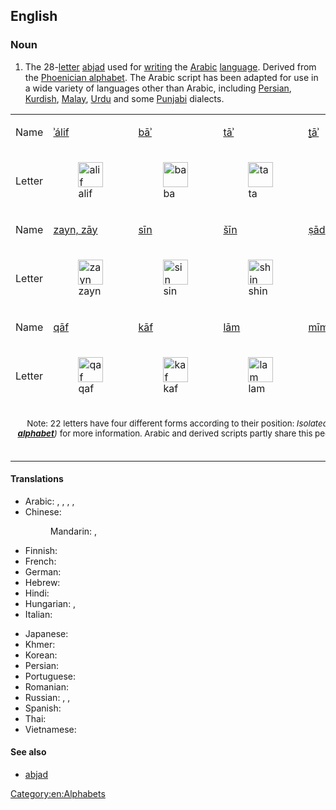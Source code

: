 ==English==
{{wikipedia|Arabic script}}

===Noun===
{{en-noun}}

# The 28-[[letter]] [[abjad]] used for [[writing]] the [[Arabic]] [[language]]. Derived from the [[Phoenician alphabet]]. The Arabic script has been adapted for use in a wide variety of languages other than Arabic, including [[Persian]], [[Kurdish]], [[Malay]], [[Urdu]] and some [[Punjabi]] dialects.

{| align="center" border="1" cellpadding="2" cellspacing="0"
| bgcolor="#bfcfdf" | Name
| bgcolor="#bfcfdf" | [[ا|ʾálif]]
| bgcolor="#bfcfdf" | [[ب|bāʾ]]
| bgcolor="#bfcfdf" | [[ت|tāʾ]]
| bgcolor="#bfcfdf" | [[ث|ṯāʾ]]
| bgcolor="#bfcfdf" | [[ج|jīm]]
| bgcolor="#bfcfdf" | [[ح|ḥāʾ]]
| bgcolor="#bfcfdf" | [[خ|xāʾ]]
| bgcolor="#bfcfdf" | [[د|dāl]]
| bgcolor="#bfcfdf" | [[ذ|ḏāl]]
| bgcolor="#bfcfdf" | [[ر|rāʾ]]
|- valign="top"
| bgcolor="#bfcfdf" | Letter
| [[File:1alif.PNG|40px|alif]]
| [[File:1ba.PNG|40px|ba]]
| [[File:1ta.PNG|40px|ta]]
| [[File:1tha.PNG|40px|tha]]
| [[File:1jim.PNG|40px|jim]]
| [[File:1ha.PNG|40px|ha]]
| [[File:1kha.PNG|40px|kha]]
| [[File:1dal.PNG|40px|dal]]
| [[File:1dhal.PNG|40px|dhal]]
| [[File:1ra.PNG|40px|ra]]
|-
| bgcolor="#bfcfdf" | Name
| bgcolor="#bfcfdf" | [[ز|zayn, zāy]]
| bgcolor="#bfcfdf" | [[س|sīn]]
| bgcolor="#bfcfdf" | [[ش|šīn]]
| bgcolor="#bfcfdf" | [[ص|ṣād]]
| bgcolor="#bfcfdf" | [[ض|ḍād]]
| bgcolor="#bfcfdf" | [[ط|ṭāʾ]]
| bgcolor="#bfcfdf" | [[ظ|ẓāʾ]]
| bgcolor="#bfcfdf" | [[ع|ʿayn]]
| bgcolor="#bfcfdf" | [[غ|ġayn]]
| bgcolor="#bfcfdf" | [[ف|fāʾ]]
|- valign="top"
| bgcolor="#bfcfdf" | Letter
| [[File:1zayn.PNG|40px|zayn]]
| [[File:1sin.PNG|40px|sin]]
| [[File:1shin.PNG|40px|shin]]
| [[File:1Sad.PNG|40px|Sad]]
| [[File:1Dad.PNG|40px|Dhad]]
| [[File:1Taa.PNG|40px|Ta]]
| [[File:1Za.PNG|40px|Za]]
| [[File:1ayn.PNG|40px|ayn]]
| [[File:1ghayn.PNG|40px|ghayn]]
| [[File:1fa.PNG|40px|fa]]
|-
| bgcolor="#bfcfdf" | Name
| bgcolor="#bfcfdf" | [[ق|qāf]]
| bgcolor="#bfcfdf" | [[ك|kāf]]
| bgcolor="#bfcfdf" | [[ل|lām]]
| bgcolor="#bfcfdf" | [[م|mīm]]
| bgcolor="#bfcfdf" | [[ن|nūn]]
| bgcolor="#bfcfdf" | [[ه|hāʾ]]
| bgcolor="#bfcfdf" | [[و|wāw]]
| bgcolor="#bfcfdf" | [[ى|yāʾ]]
| bgcolor="#bfcfdf" | &nbsp;
| bgcolor="#bfcfdf" | &nbsp;
|- valign="top"
| bgcolor="#bfcfdf" | Letter
| [[File:1qaf.PNG|40px|qaf]]
| [[File:1kaf.PNG|40px|kaf]]
| [[File:1lam.PNG|40px|lam]]
| [[File:1mim.PNG|40px|mim]]
| [[File:1nun.PNG|40px|nun]]
| [[File:1haa.PNG|40px|ha]]
| [[File:1waw.PNG|40px|waw]]
| [[File:1ya.PNG|40px|ya]]
| &nbsp;
| &nbsp;
|-
| colspan=11 align="center" bgcolor="#bfcfdf" | <small>Note: 22 letters have four different forms according to their position: ''Isolated, initial, medial, final''. '''ز''', '''ر''', '''ذ''', '''د''', '''ا''' and '''و''' have an identical initial and medial form, and cannot connect to the following letter (see ''Wikipedia: '''[[Arabic alphabet]]''')'' for more information. Arabic and derived scripts partly share this peculiarity with other [[abjad|abjads]] — see e.g. the Hebrew [[tsadi|ts]] ([[צ]]), which becomes [[ץ]] at the end of the word ''(called in that case [[סופית|sofiut]]: suffixes, endings)'', like four other letters.</small>
|}

====Translations====
{{trans-top|letters of the Arabic language}}
* Arabic: {{t|ar|حُرُوف اَلْهِجَاء|m}}, {{t|ar|أَبْجَدِيَّة عَرَبِيَّة|f|tr=ʾabjadiyya ʿarabiyya}}, {{t|ar|حُرُوف أَبْجَدِيَّة|m}}, {{t|ar|أَلِف بَاء|f}}, {{t|ar|أَلِفْبَاء|f}}
* Chinese:
*: Mandarin: {{t+|cmn|阿拉伯字母|tr=Ālābó zìmǔ|sc=Hani}}, {{t|cmn|阿拉伯文字|tr=Ālābó wénzì|sc=Hani}}
* Finnish: {{t|fi|[[arabialainen]] [[kirjoitus]]}}
* French: {{t+|fr|alphabet arabe|m}}
* German: {{t|de|arabisches Alphabet|n}}
* Hebrew: {{t|he|אלפבית ערבי|sc=Hebr}}
* Hindi: {{t|hi|अरबी लिपि|tr=arabī lipi|sc=Deva}}
* Hungarian: {{t|hu|arab ábécé}}, {{t|hu|arab írás}}
* Italian: {{t|it|alfabeto arabo|m}}
{{trans-mid}}
* Japanese: {{t+|ja|アラビア文字|tr=Arabia-moji|sc=Jpan}}
* Khmer: {{t|km|អក្សរអារ៉ាប់|tr=aksɑɑ aarap|sc=Khmr}}
* Korean: {{t+|ko|^아랍 문자}}
* Persian: {{t|fa|خط عربی|sc=fa-Arab}}
* Portuguese: {{t+|pt|alfabeto árabe|m}}
* Romanian: {{t|ro|alfabet arab|n}}
* Russian: {{t|ru|[[арабский|ара́бское]] [[письмо́]]|n}}, {{t|ru|[[ара́бский]] [[алфави́т]]|m}}, {{t+|ru|ара́бица|f}}
* Spanish: {{t|es|alfabeto árabe|m}}
* Thai: {{t|th|อักษรอาหรับ|tr=àksŏn aaràp}}
* Vietnamese: {{t|vi|bảng chữ cái Ả Rập}}
{{trans-bottom}}

====See also====
* [[abjad]]

[[Category:en:Alphabets]]